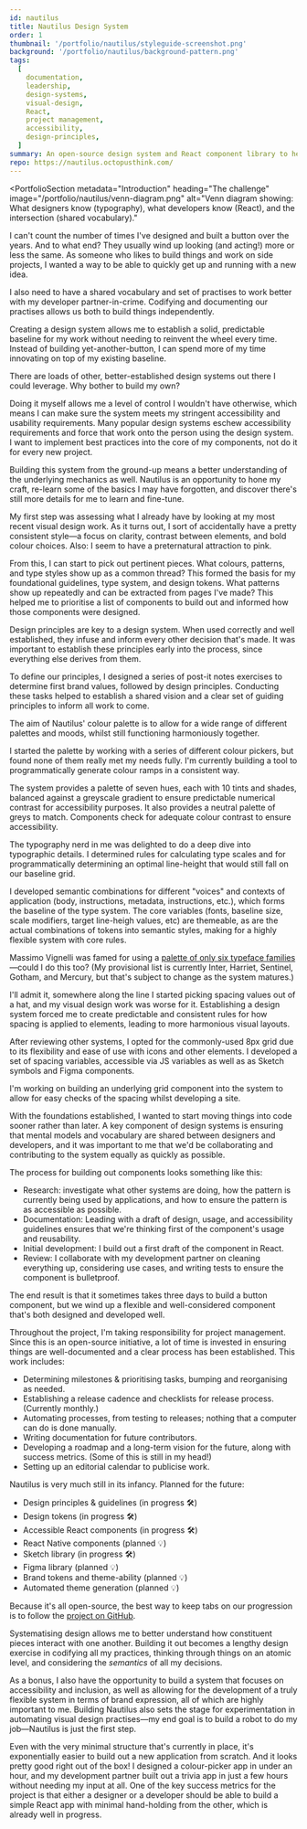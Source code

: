 ```yaml
---
id: nautilus
title: Nautilus Design System
order: 1
thumbnail: '/portfolio/nautilus/styleguide-screenshot.png'
background: '/portfolio/nautilus/background-pattern.png'
tags:
  [
    documentation,
    leadership,
    design-systems,
    visual-design,
    React,
    project management,
    accessibility,
    design-principles,
  ]
summary: An open-source design system and React component library to help designers and developers build better digital products together. Designed for inclusivity, usability, and flexibility.
repo: https://nautilus.octopusthink.com/
---
```



<PortfolioSection
  metadata="Introduction"
  heading="The challenge"
  image="/portfolio/nautilus/venn-diagram.png"
  alt="Venn diagram showing: What designers know (typography), what developers know (React), and the intersection (shared vocabulary)."
  >

I can't count the number of times I've designed and built a button over the years. And to what end? They usually wind up looking (and acting!) more or less the same. As someone who likes to build things and work on side projects, I wanted a way to be able to quickly get up and running with a new idea.

I also need to have a shared vocabulary and set of practises to work better with my developer partner-in-crime. Codifying and documenting our practises allows us both to build things independently.

Creating a design system allows me to establish a solid, predictable baseline for my work without needing to reinvent the wheel every time. Instead of building yet-another-button, I can spend more of my time innovating on top of my existing baseline.

</PortfolioSection>
<ImagePanel
  dark
  alt="A mockup showing screenshots of the design system documentation site on a desktop, tablet, and phone."
  image="/portfolio/nautilus/nautilus-device-mockup-pdf.png"
/>
<PortfolioSection
  metadata="Establishing vision"
  heading="Yet another design system?"
  image="/portfolio/nautilus/structure-diagram.png"
  alt="Diagram of Nautilus' intended structure"
  >

There are loads of other, better-established design systems out there I could leverage. Why bother to build my own?

Doing it myself allows me a level of control I wouldn't have otherwise, which means I can make sure the system meets my stringent accessibility and usability requirements. Many popular design systems eschew accessibility requirements and force that work onto the person using the design system. I want to implement best practices into the core of my components, not do it for every new project.

Building this system from the ground-up means a better understanding of the underlying mechanics as well. Nautilus is an opportunity to hone my craft, re-learn some of the basics I may have forgotten, and discover there's still more details for me to learn and fine-tune.

</PortfolioSection>
<PortfolioSection
  metadata="Visual audit"
  heading="How many shades of pink?"
  image="/portfolio/nautilus/audit.png"
  alt="Screenshots of different web components"
  >

My first step was assessing what I already have by looking at my most recent visual design work. As it turns out, I sort of accidentally have a pretty consistent style—a focus on clarity, contrast between elements, and bold colour choices. Also: I seem to have a preternatural attraction to pink.

From this, I can start to pick out pertinent pieces. What colours, patterns, and type styles show up as a common thread? This formed the basis for my foundational guidelines, type system, and design tokens. What patterns show up repeatedly and can be extracted from pages I've made? This helped me to prioritise a list of components to build out and informed how those components were designed.

</PortfolioSection>
<PortfolioSection
  metadata="Writing design principles"
  heading="Let's be principled"
  image="/portfolio/nautilus/principles.png"
  alt="Design principles: Be bold, be clear, be inclusive, be smart."
  >

Design principles are key to a design system. When used correctly and well established, they infuse and inform every other decision that's made. It was important to establish these principles early into the process, since everything else derives from them.

To define our principles, I designed a series of post-it notes exercises to determine first brand values, followed by design principles. Conducting these tasks helped to establish a shared vision and a clear set of guiding principles to inform all work to come.

</PortfolioSection>
<PortfolioSection
  metadata="Define a colour palette"
  heading="Now for something different: colours that aren't pink"
  image="/portfolio/nautilus/colour.png"
  alt="Colour palettes"
  >

The aim of Nautilus' colour palette is to allow for a wide range of different palettes and moods, whilst still functioning harmoniously together.

I started the palette by working with a series of different colour pickers, but found none of them really met my needs fully. I'm currently building a tool to programmatically generate colour ramps in a consistent way.

The system provides a palette of seven hues, each with 10 tints and shades, balanced against a greyscale gradient to ensure predictable numerical contrast for accessibility purposes. It also provides a neutral palette of greys to match. Components check for adequate colour contrast to ensure accessibility.

</PortfolioSection>
<PortfolioSection
  metadata="Establishing typographic scales"
  heading="Semi-obsessive typography maths"
  image="/portfolio/nautilus/typography.png"
  alt="User interview script and a screen grab from a session recording"
  >

The typography nerd in me was delighted to do a deep dive into typographic details. I determined rules for calculating type scales and for programmatically determining an optimal line-height that would still fall on our baseline grid.

I developed semantic combinations for different \"voices\" and contexts of application (body, instructions, metadata, instructions, etc.), which forms the baseline of the type system. The core variables (fonts, baseline size, scale modifiers, target line-heigh values, etc) are themeable, as are the actual combinations of tokens into semantic styles, making for a highly flexible system with core rules.

Massimo Vignelli was famed for using a [palette of only six typeface families](https://fontsinuse.com/uses/14164/massimo-vignelli-s-a-few-basic-typefaces)—could I do this too? (My provisional list is currently Inter, Harriet, Sentinel, Gotham, and Mercury, but that's subject to change as the system matures.)

</PortfolioSection>
<PortfolioSection
  metadata="Implementing a spacing system"
  heading="Making the grid"
  image="/portfolio/nautilus/spacing.png"
  alt="Screenshots of a database of research insights"
  >

I'll admit it, somewhere along the line I started picking spacing values out of a hat, and my visual design work was worse for it. Establishing a design system forced me to create predictable and consistent rules for how spacing is applied to elements, leading to more harmonious visual layouts.

After reviewing other systems, I opted for the commonly-used 8px grid due to its flexibility and ease of use with icons and other elements. I developed a set of spacing variables, accessible via JS variables as well as as Sketch symbols and Figma components.

I'm working on building an underlying grid component into the system to allow for easy checks of the spacing whilst developing a site.

</PortfolioSection>
<PortfolioSection
  metadata="Building React components"
  heading="Now, for the easy part"
  image="/portfolio/nautilus/components.png"
  alt="Screenshots from user research report, highlighting user journey map."
  >

With the foundations established, I wanted to start moving things into code sooner rather than later. A key component of design systems is ensuring that mental models and vocabulary are shared between designers and developers, and it was important to me that we'd be collaborating and contributing to the system equally as quickly as possible.

The process for building out components looks something like this:

- Research: investigate what other systems are doing, how the pattern is currently being used by applications, and how to ensure the pattern is as accessible as possible.
- Documentation: Leading with a draft of design, usage, and accessibility guidelines ensures that we're thinking first of the component's usage and reusability.
- Initial development: I build out a first draft of the component in React.
- Review: I collaborate with my development partner on cleaning everything up, considering use cases, and writing tests to ensure the component is bulletproof.

The end result is that it sometimes takes three days to build a button component, but we wind up a flexible and well-considered component that's both designed and developed well.

</PortfolioSection>
<PortfolioSection
  metadata="Project management"
  heading="Keeping our eyes on the prize"
  image="/portfolio/nautilus/project-management.png"
  alt="Screenshots from user research report, highlighting user journey map."
  >

Throughout the project, I'm taking responsibility for project management. Since this is an open-source initiative, a lot of time is invested in ensuring things are well-documented and a clear process has been established. This work includes:

- Determining milestones & prioritising tasks, bumping and reorganising as needed.
- Establishing a release cadence and checklists for release process. (Currently monthly.)
- Automating processes, from testing to releases; nothing that a computer can do is done manually.
- Writing documentation for future contributors.
- Developing a roadmap and a long-term vision for the future, along with success metrics. (Some of this is still in my head!)
- Setting up an editorial calendar to publicise work.

</PortfolioSection>
<PortfolioSection
  metadata="Upcoming work"
  heading="What's next?"
  image="/portfolio/nautilus/brand.png"
  alt="Document showing steps in user research project, plus stats (25 researchers, 7 days, 17 participants.)"
  >

Nautilus is very much still in its infancy. Planned for the future:

- Design principles & guidelines (in progress 🛠)
- Design tokens (in progress 🛠)
- Accessible React components (in progress 🛠)
- React Native components (planned 💡)
- Sketch library (in progress 🛠)
- Figma library (planned 💡)
- Brand tokens and theme-ability (planned 💡)
- Automated theme generation (planned 💡)

Because it's all open-source, the best way to keep tabs on our progression is to follow the [project on GitHub](https://github.com/octopusthink/nautilus).

</PortfolioSection>
<PortfolioSection
  metadata="Outcomes"
  heading="What did I accomplish?"
  image="/portfolio/nautilus/peacock.png"
  alt="Document showing steps in user research project, plus stats (25 researchers, 7 days, 17 participants.)"
  >

Systematising design allows me to better understand how constituent pieces interact with one another. Building it out becomes a lengthy design exercise in codifying all my practices, thinking through things on an atomic level, and considering the _semantics_ of all my decisions.

As a bonus, I also have the opportunity to build a system that focuses on accessibility and inclusion, as well as allowing for the development of a truly flexible system in terms of brand expression, all of which are highly important to me. Building Nautilus also sets the stage for experimentation in automating visual design practises—my end goal is to build a robot to do my job—Nautilus is just the first step.

Even with the very minimal structure that's currently in place, it's exponentially easier to build out a new application from scratch. And it looks pretty good right out of the box! I designed a colour-picker app in under an hour, and my development partner built out a trivia app in just a few hours without needing my input at all. One of the key success metrics for the project is that either a designer or a developer should be able to build a simple React app with minimal hand-holding from the other, which is already well in progress.

</PortfolioSection>
